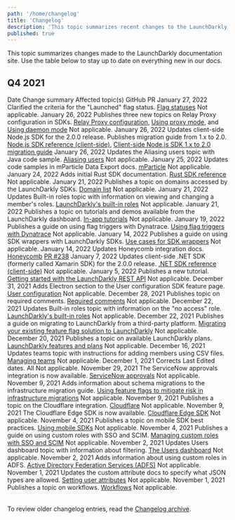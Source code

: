 ```yaml
---
path: '/home/changelog'
title: 'Changelog'
description: 'This topic summarizes recent changes to the LaunchDarkly documentation.'
published: true
---
```


This topic summarizes changes made to the LaunchDarkly documentation site. Use the table below to stay up to date on everything new in our docs.

## Q4 2021

<Table>
  <TableHeader>
    <TableHeadCell>Date</TableHeadCell>
    <TableHeadCell>Change summary</TableHeadCell>
    <TableHeadCell>Affected topic(s)</TableHeadCell>
    <TableHeadCell>GitHub PR</TableHeadCell>
  </TableHeader>
  <TableBody>
  <TableRow>
    <TableCell>January 27, 2022</TableCell>
    <TableCell>Clarified the criteria for the "Launched" flag status.</TableCell>
    <TableCell><a href="/home/code/flag-status">Flag statuses</a></TableCell>
    <TableCell>Not applicable.</TableCell>
  </TableRow>
  <TableRow>
    <TableCell>January 26, 2022</TableCell>
    <TableCell>Publishes three new topics on Relay Proxy configuration in SDKs.</TableCell>
    <TableCell><a href="/sdk/features/relay-proxy-configuration">Relay Proxy configuration</a>, <a href="/sdk/features/relay-proxy-configuration/proxy-mode">Using proxy mode</a>, and <a href="/sdk/features/relay-proxy-configuration/daemon-mode">Using daemon mode</a></TableCell>
    <TableCell>Not applicable.</TableCell>
  </TableRow>
  <TableRow>
    <TableCell>January 26, 2022</TableCell>
    <TableCell>Updates client-side Node.js SDK for the 2.0.0 release. Publishes migration guide from 1.x to 2.0.</TableCell>
    <TableCell><a href="/sdk/client-side/node-js">Node.js SDK reference (client-side)</a>, <a href="/sdk/client-side/node-js/migration-1-to-2">Client-side Node.js SDK 1.x to 2.0 migration guide</a></TableCell>
  <TableRow>
  </TableRow>
    <TableCell>January 26, 2022</TableCell>
    <TableCell>Updates the Aliasing users topic with Java code sample.</TableCell>
    <TableCell><a href="/sdk/features/aliasing-users">Aliasing users</a></TableCell>
    <TableCell>Not applicable.</TableCell>
  <TableRow>
  </TableRow>
    <TableCell>January 25, 2022</TableCell>
    <TableCell>Updates code samples in mParticle Data Export docs.</TableCell>
    <TableCell><a href="/home/data-export/mparticle">mParticle</a></TableCell>
    <TableCell>Not applicable.</TableCell>
  <TableRow>
  </TableRow>
    <TableCell>January 24, 2022</TableCell>
    <TableCell>Adds initial Rust SDK documentation.</TableCell>
    <TableCell><a href="/sdk/server-side/rust">Rust SDK reference</a></TableCell>
    <TableCell>Not applicable.</TableCell>
  </TableRow>
  <TableRow>
    <TableCell>January 21, 2022</TableCell>
    <TableCell>Publishes a topic on domains accessed by the LaunchDarkly SDKs.</TableCell>
    <TableCell><a href="/sdk/concepts/domain-list">Domain list</a></TableCell>
    <TableCell>Not applicable.</TableCell>
  </TableRow>
  <TableRow>
    <TableCell>January 21, 2022</TableCell>
    <TableCell>Updates Built-in roles topic with information on viewing and changing a member's roles.</TableCell>
    <TableCell><a href="/home/members/built-in-roles">LaunchDarkly's built-in roles</a></TableCell>
    <TableCell>Not applicable.</TableCell>
  </TableRow>
  <TableRow>
    <TableCell>January 21, 2022</TableCell>
    <TableCell>Publishes a topic on tutorials and demos available from the LaunchDarkly dashboard.</TableCell>
    <TableCell><a href="/home/getting-started/in-app-options">In-app tutorials</a></TableCell>
    <TableCell>Not applicable.</TableCell>
  </TableRow>
  <TableRow>
    <TableCell>January 19, 2022</TableCell>
    <TableCell>Publishes a guide on using flag triggers with Dynatrace.</TableCell>
    <TableCell><a href="/guides/platform-specific/triggers-dynatrace">Using flag triggers with Dynatrace</a></TableCell>
    <TableCell>Not applicable.</TableCell>
  </TableRow>
  <TableRow>
    <TableCell>January 14, 2022</TableCell>
    <TableCell>Publishes a guide on using SDK wrappers with LaunchDarkly SDKs.</TableCell>
    <TableCell><a href="/guides/best-practices/sdk-wrappers">Use cases for SDK wrappers</a></TableCell>
    <TableCell>Not applicable.</TableCell>
  </TableRow>
  <TableRow>
    <TableCell>January 14, 2022</TableCell>
    <TableCell>Updates Honeycomb integration docs.</TableCell>
    <TableCell><a href="/integrations/honeycomb">Honeycomb</a></TableCell>
    <TableCell><a href="https://github.com/launchdarkly/LaunchDarkly-Docs/pull/238">PR #238</a></TableCell>
  </TableRow>
  <TableRow>
    <TableCell>January 7, 2022</TableCell>
    <TableCell>Updates client-side .NET SDK (formerly called Xamarin SDK) for the 2.0.0 release.</TableCell>
    <TableCell><a href="/sdk/client-side/dotnet">.NET SDK reference (client-side)</a></TableCell>
    <TableCell>Not applicable.</TableCell>
  </TableRow>
  <TableRow>
    <TableCell>January 5, 2022</TableCell>
    <TableCell>Publishes a new tutorial.</TableCell>
    <TableCell><a href="/guides/tutorials/rest-api">Getting started with the LaunchDarkly REST API</a></TableCell>
    <TableCell>Not applicable.</TableCell>
  </TableRow>
  <TableRow>
   <TableCell>December 31, 2021</TableCell>
   <TableCell>Adds Electron section to the User configuration SDK feature page.</TableCell>
   <TableCell><a href="/sdk/features/user-config">User configuration</a></TableCell>
   <TableCell>Not applicable.</TableCell>
  </TableRow>
  <TableRow>
    <TableCell>December 28, 2021</TableCell>
    <TableCell>Publishes topic on required comments.</TableCell>
    <TableCell><a href="/home/feature-workflows/required-comments">Required comments</a></TableCell>
    <TableCell>Not applicable.</TableCell>
  </TableRow>
  <TableRow>
    <TableCell>December 22, 2021</TableCell>
    <TableCell>Updates Built-in roles topic with information on the "no access" role.</TableCell>
    <TableCell><a href="/home/members/built-in-roles">LaunchDarkly's built-in roles</a></TableCell>
    <TableCell>Not applicable.</TableCell>
  </TableRow>
  <TableRow>
    <TableCell>December 22, 2021</TableCell>
    <TableCell>Publishes a guide on migrating to LaunchDarkly from a third-party platform.</TableCell>
    <TableCell><a href="/guides/best-practices/migrating-solutions">Migrating your existing feature flag solution to LaunchDarkly</a></TableCell>
    <TableCell>Not applicable.</TableCell>
  </TableRow>
  <TableRow>
    <TableCell>December 20, 2021</TableCell>
    <TableCell>Publishes a topic on available LaunchDarkly plans.</TableCell>
    <TableCell><a href="/home/billing/plans">LaunchDarkly features and plans</a></TableCell>
    <TableCell>Not applicable.</TableCell>
  </TableRow>
  <TableRow>
    <TableCell>December 16, 2021</TableCell>
    <TableCell>Updates teams topic with instructions for adding members using CSV files.</TableCell>
    <TableCell><a href="/home/teams/managing">Managing teams</a></TableCell>
    <TableCell>Not applicable.</TableCell>
  </TableRow>
  <TableRow>
    <TableCell>December 1, 2021</TableCell>
    <TableCell>Corrects Last Edited dates.</TableCell>
    <TableCell>All</TableCell>
    <TableCell>Not applicable.</TableCell>
  </TableRow>
  <TableRow>
    <TableCell>November 29, 2021</TableCell>
    <TableCell>The ServiceNow approvals integration is now available.</TableCell>
    <TableCell><a href="/integrations/servicenow">ServiceNow approvals</a></TableCell>
    <TableCell>Not applicable.</TableCell>
  </TableRow>
  <TableRow>
    <TableCell>November 9, 2021</TableCell>
    <TableCell>Adds information about schema migrations to the infrastructure migration guide.</TableCell>
    <TableCell><a href="/guides/best-practices/infrastructure-migration">Using feature flags to mitigate risk in infrastructure migrations</a></TableCell>
    <TableCell>Not applicable.</TableCell>
  </TableRow>
  <TableRow>
    <TableCell>November 9, 2021</TableCell>
    <TableCell>Publishes a topic on the Cloudflare integration.</TableCell>
    <TableCell><a href="/integrations/cloudflare">Cloudflare</a></TableCell>
    <TableCell>Not applicable.</TableCell>
  </TableRow>
  <TableRow>
    <TableCell>November 9, 2021</TableCell>
    <TableCell>The Cloudflare Edge SDK is now available.</TableCell>
    <TableCell><a href="/sdk/server-side/node-js/cloudflare-edge-sdk">Cloudflare Edge SDK</a></TableCell>
    <TableCell>Not applicable.</TableCell>
  </TableRow>
  <TableRow>
    <TableCell>November 4, 2021</TableCell>
    <TableCell>Publishes a topic on mobile SDK best practices.</TableCell>
    <TableCell><a href="/guides/platform-specific/mobile">Using mobile SDKs</a></TableCell>
    <TableCell>Not applicable.</TableCell>
  </TableRow>
  <TableRow>
    <TableCell>November 4, 2021</TableCell>
    <TableCell>Publishes a guide on using custom roles with SSO and SCIM.</TableCell>
    <TableCell><a href="/guides/platform-specific/custom-roles">Managing custom roles with SSO and SCIM</a></TableCell>
    <TableCell>Not applicable.</TableCell>
  </TableRow>
  <TableRow>
    <TableCell>November 2, 2021</TableCell>
    <TableCell>Updates Users dashboard topic with information about filtering.</TableCell>
    <TableCell><a href="/home/users/users-dashboard">The Users dashboard</a></TableCell>
    <TableCell>Not applicable.</TableCell>
  </TableRow>
  <TableRow>
    <TableCell>November 2, 2021</TableCell>
    <TableCell>Adds information about using custom roles in ADFS.</TableCell>
    <TableCell><a href="/home/account-security/adfs">Active Directory Federation Services (ADFS)</a></TableCell>
    <TableCell>Not applicable.</TableCell>
  </TableRow>
  <TableRow>
    <TableCell>November 1, 2021</TableCell>
    <TableCell>Updates the custom attribute docs to specify what JSON types are allowed.</TableCell>
    <TableCell><a href="/home/users/attributes">Setting user attributes</a></TableCell>
    <TableCell>Not applicable.</TableCell>
  </TableRow>
  <TableRow>
    <TableCell>November 1, 2021</TableCell>
    <TableCell>Publishes a topic on workflows.</TableCell>
    <TableCell><a href="/home/feature-workflows/workflows">Workflows</a></TableCell>
    <TableCell>Not applicable.</TableCell>
  </TableRow>
</TableBody>
</Table>

To review older changelog entries, read the [Changelog archive](/home/changelog/archive).
